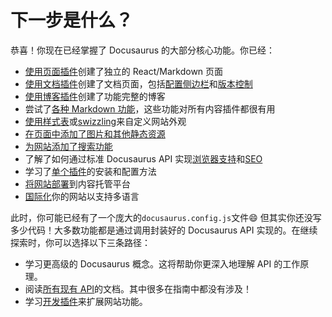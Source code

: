 # 下一步是什么？

恭喜！你现在已经掌握了 Docusaurus 的大部分核心功能。你已经：

- [使用页面插件](./creating-pages.mdx)创建了独立的 React/Markdown 页面
- [使用文档插件](./docs/docs-introduction.mdx)创建了文档页面，包括[配置侧边栏](./docs/sidebar/index.mdx)和[版本控制](./docs/versioning.mdx)
- [使用博客插件](../blog.mdx)创建了功能完整的博客
- 尝试了[各种 Markdown 功能](./markdown-features/markdown-features-intro.mdx)，这些功能对所有内容插件都很有用
- [使用样式表](../styling-layout.mdx)或[swizzling](../swizzling.mdx)来自定义网站外观
- [在页面中添加了图片和其他静态资源](../static-assets.mdx)
- [为网站添加了搜索功能](../search.mdx)
- 了解了如何通过标准 Docusaurus API 实现[浏览器支持](../browser-support.mdx)和[SEO](../seo.mdx)
- 学习了[单个插件](../using-plugins.mdx)的安装和配置方法
- [将网站部署](../deployment.mdx)到内容托管平台
- [国际化](../i18n/i18n-tutorial.mdx)你的网站以支持多语言

此时，你可能已经有了一个庞大的`docusaurus.config.js`文件😄 但其实你还没写多少代码！大多数功能都是通过调用封装好的 Docusaurus API 实现的。在继续探索时，你可以选择以下三条路径：

- 学习更高级的 Docusaurus 概念。这将帮助你更深入地理解 API 的工作原理。
- 阅读[所有现有 API](../docusaurus-core.mdx)的文档。其中很多在指南中都没有涉及！
- 学习[开发插件](../api/plugin-methods/README.mdx)来扩展网站功能。